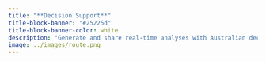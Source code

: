 ```yaml
---
title: "**Decision Support**"
title-block-banner: "#25225d"
title-block-banner-color: white
description: "Generate and share real-time analyses with Australian decision-makers and the public."
image: ../images/route.png
---
```


